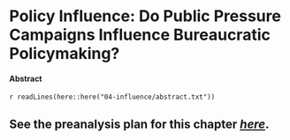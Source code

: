# Policy Influence: Do Public Pressure Campaigns Influence Bureaucratic Policymaking?

#### Abstract {-}

`r readLines(here::here("04-influence/abstract.txt"))`

## See the preanalysis plan for this chapter [_here_](https://github.com/judgelord/dissertation/blob/master/04-influence/preanalysis.pdf).